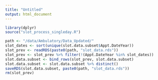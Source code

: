 ---
title: "Untitled"
output: html_document
---

```{r cars}
library(dplyr)
source("slot_process_singleday.R")

path <- "/data/Ambulatory/Data_Updated/"
slot_dates <- sort(unique(slot.data.subset$Appt.DateYear))
slot_prev <- readRDS(paste0(path, "slot_data.rds"))
slot_prev <- slot_prev %>% filter(!(Appt.DateYear %in% slot_dates))
slot.data.subset <- bind_rows(slot_prev, slot.data.subset)
slot.data.subset <- slot.data.subset %>% distinct()
saveRDS(slot.data.subset, paste0(path, "slot_data.rds"))
rm(slot_prev)

```


